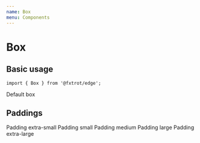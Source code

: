 ```yaml
---
name: Box
menu: Components
---
```



# Box

## Basic usage

```tsx
import { Box } from '@fxtrot/edge';
```

<Playground>
  <Box style={{ background: 'var(--gray-200)' }}>Default box</Box>
</Playground>

## Paddings

<Playground>
  <Stack>
    <Box padding="xs" style={{ background: 'var(--gray-200)' }}>
      Padding extra-small
    </Box>
    <Box padding="s" style={{ background: 'var(--gray-200)' }}>
      Padding small
    </Box>
    <Box padding="m" style={{ background: 'var(--gray-200)' }}>
      Padding medium
    </Box>
    <Box padding="l" style={{ background: 'var(--gray-200)' }}>
      Padding large
    </Box>
    <Box padding="xl" style={{ background: 'var(--gray-200)' }}>
      Padding extra-large
    </Box>
  </Stack>
</Playground>
